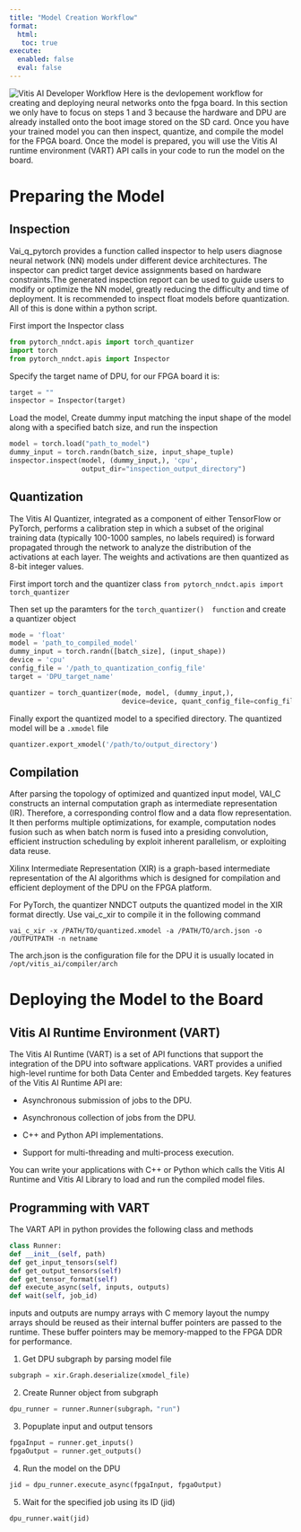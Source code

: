 ---
title: "Model Creation Workflow"
format: 
  html: 
   toc: true
execute:
  enabled: false
  eval: false
---

![Vitis AI Developer Workflow](res/vitis_ai_workflow.png)
Here is the devlopement workflow for creating and deploying neural networks onto the fpga board. In this section we only have to focus on steps 1 and 3 because the hardware and DPU are already installed onto the boot image stored on the SD card. Once you have your trained model you can then inspect, quantize, and compile the model for the FPGA board. Once the model is prepared, you will use the Vitis AI runtime environment (VART) API calls in your code to run the model on the board.

# Preparing the Model

## Inspection
Vai_q_pytorch provides a function called inspector to help users diagnose neural network (NN) models under different device architectures. The inspector can predict target device assignments based on hardware constraints.The generated inspection report can be used to guide users to modify or optimize the NN model, greatly reducing the difficulty and time of deployment. It is recommended to inspect float models before quantization. All of this is done within a python script.

First import the Inspector class

```{python}
from pytorch_nndct.apis import torch_quantizer
import torch
from pytorch_nndct.apis import Inspector
```


Specify the target name of DPU, for our FPGA board it is: 

``` {python}
target = ""
inspector = Inspector(target)
```

Load the model, Create dummy input matching the input shape of the model along with a specified batch size, and run the inspection

``` {python}
model = torch.load("path_to_model")
dummy_input = torch.randn(batch_size, input_shape_tuple)
inspector.inspect(model, (dummy_input,), 'cpu',
                  output_dir="inspection_output_directory")

```



## Quantization
The Vitis AI Quantizer, integrated as a component of either TensorFlow or PyTorch, performs a calibration step in which a subset of the original training data (typically 100-1000 samples, no labels required) is forward propagated through the network to analyze the distribution of the activations at each layer. The weights and activations are then quantized as 8-bit integer values.

First import torch and the quantizer class
```from pytorch_nndct.apis import torch_quantizer```


Then set up the paramters for the ``` torch_quantizer()  function ``` and create a quantizer object

```{python}
mode = 'float'
model = 'path_to_compiled_model'
dummy_input = torch.randn([batch_size], (input_shape))
device = 'cpu'
config_file = '/path_to_quantization_config_file'
target = 'DPU_target_name'

quantizer = torch_quantizer(mode, model, (dummy_input,),
                            device=device, quant_config_file=config_file, target=target)
```

Finally export the quantized model to a specified directory. The quantized model will be a ```.xmodel``` file
```{python}
quantizer.export_xmodel('/path/to/output_directory')
```

## Compilation
After parsing the topology of optimized and quantized input model, VAI_C constructs an internal computation graph as intermediate representation (IR). Therefore, a corresponding control flow and a data flow representation. It then performs multiple optimizations, for example, computation nodes fusion such as when batch norm is fused into a presiding convolution, efficient instruction scheduling by exploit inherent parallelism, or exploiting data reuse.

Xilinx Intermediate Representation (XIR) is a graph-based intermediate representation of the AI algorithms which is designed for compilation and efficient deployment of the DPU on the FPGA platform. 

For PyTorch, the quantizer NNDCT outputs the quantized model in the XIR format directly. Use vai_c_xir to compile it in the following command

```vai_c_xir -x /PATH/TO/quantized.xmodel -a /PATH/TO/arch.json -o /OUTPUTPATH -n netname```

:::{.callout-note}
The arch.json is the configuration file for the DPU it is usually located in ```/opt/vitis_ai/compiler/arch```
:::

# Deploying the Model to the Board
## Vitis AI Runtime Environment (VART)
The Vitis AI Runtime (VART) is a set of API functions that support the integration of the DPU into software applications. VART provides a unified high-level runtime for both Data Center and Embedded targets. Key features of the Vitis AI Runtime API are:

   - Asynchronous submission of jobs to the DPU.

   - Asynchronous collection of jobs from the DPU.

   - C++ and Python API implementations.

   - Support for multi-threading and multi-process execution.

You can write your applications with C++ or Python which calls the Vitis AI Runtime and Vitis AI Library to load and run the compiled model files.

## Programming with VART
The VART API in python provides the following class and methods
```{python}
class Runner:
def __init__(self, path)
def get_input_tensors(self)
def get_output_tensors(self)
def get_tensor_format(self)
def execute_async(self, inputs, outputs)
def wait(self, job_id)
```
:::{.callout-note}
inputs and outputs are numpy arrays with C memory layout the numpy arrays should be reused as their internal buffer pointers are passed to the runtime. These buffer pointers may be memory-mapped to the FPGA DDR for performance.
:::

1. Get DPU subgraph by parsing model file
```{python}
subgraph = xir.Graph.deserialize(xmodel_file)
```
2. Create Runner object from subgraph
```{python}
dpu_runner = runner.Runner(subgraph，"run")
```

3. Popuplate input and output tensors
```{python}
fpgaInput = runner.get_inputs()
fpgaOutput = runner.get_outputs()
```
4. Run the model on the DPU
```{python}
jid = dpu_runner.execute_async(fpgaInput, fpgaOutput)
```

5. Wait for the specified job using its ID (jid)
```{python}
dpu_runner.wait(jid)
```
